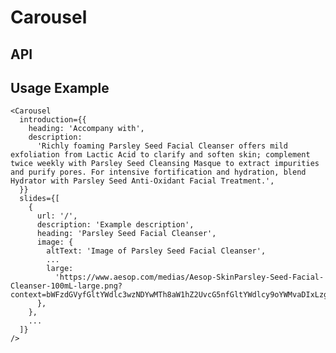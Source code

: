 
<Meta
  title="Components/Carousel"
  component={Carousel}
  decorators={[withKnobs]}
/>

# Carousel

<Preview>
  <Story name="Base component">
    <Carousel
      introduction={CarouselFixture.introduction}
      slides={[
        {
          url: text('firstSlide.url', '/'),
          description: text('firstSlide.description', 'Example description'),
          heading: text('firstSlide.heading', 'Parsley Seed Facial Cleanser'),
          image: {
            altText: text(
              'firstSlide.image.altText',
              'Image of Parsley Seed Facial Cleanser',
            ),
            small: text(
              'firstSlide.image.small',
              'https://www.aesop.com/medias/Aesop-SkinParsley-Seed-Facial-Cleanser-100mL-large.png?context=bWFzdGVyfGltYWdlc3wzNDYwMTh8aW1hZ2UvcG5nfGltYWdlcy9oYWMvaDIxLzg4MTUwMjM1ODczNTgucG5nfGFlYmNhMjRiM2Q2NWMzZTA1ZjljOTEyZmMxYmUyMTMyZDgyYjY4MGJlODU2OWEyNjkzYWQ0ZTBmMDY0NmQ1NjQ',
            ),
            medium: text(
              'firstSlide.image.medium',
              'https://www.aesop.com/medias/Aesop-SkinParsley-Seed-Facial-Cleanser-100mL-large.png?context=bWFzdGVyfGltYWdlc3wzNDYwMTh8aW1hZ2UvcG5nfGltYWdlcy9oYWMvaDIxLzg4MTUwMjM1ODczNTgucG5nfGFlYmNhMjRiM2Q2NWMzZTA1ZjljOTEyZmMxYmUyMTMyZDgyYjY4MGJlODU2OWEyNjkzYWQ0ZTBmMDY0NmQ1NjQ',
            ),
            large: text(
              'firstSlide.image.large',
              'https://www.aesop.com/medias/Aesop-SkinParsley-Seed-Facial-Cleanser-100mL-large.png?context=bWFzdGVyfGltYWdlc3wzNDYwMTh8aW1hZ2UvcG5nfGltYWdlcy9oYWMvaDIxLzg4MTUwMjM1ODczNTgucG5nfGFlYmNhMjRiM2Q2NWMzZTA1ZjljOTEyZmMxYmUyMTMyZDgyYjY4MGJlODU2OWEyNjkzYWQ0ZTBmMDY0NmQ1NjQ',
            ),
          },
        },
        ...CarouselFixture.slides,
      ]}
    />
  </Story>
</Preview>

## API

<Props of={Carousel} />

## Usage Example

```
<Carousel
  introduction={{
    heading: 'Accompany with',
    description:
      'Richly foaming Parsley Seed Facial Cleanser offers mild exfoliation from Lactic Acid to clarify and soften skin; complement twice weekly with Parsley Seed Cleansing Masque to extract impurities and purify pores. For intensive fortification and hydration, blend Hydrator with Parsley Seed Anti-Oxidant Facial Treatment.',
  }}
  slides={[
    {
      url: '/',
      description: 'Example description',
      heading: 'Parsley Seed Facial Cleanser',
      image: {
        altText: 'Image of Parsley Seed Facial Cleanser',
        ...
        large:
          'https://www.aesop.com/medias/Aesop-SkinParsley-Seed-Facial-Cleanser-100mL-large.png?context=bWFzdGVyfGltYWdlc3wzNDYwMTh8aW1hZ2UvcG5nfGltYWdlcy9oYWMvaDIxLzg4MTUwMjM1ODczNTgucG5nfGFlYmNhMjRiM2Q2NWMzZTA1ZjljOTEyZmMxYmUyMTMyZDgyYjY4MGJlODU2OWEyNjkzYWQ0ZTBmMDY0NmQ1NjQ',
      },
    },
    ...
  ]}
/>
```
